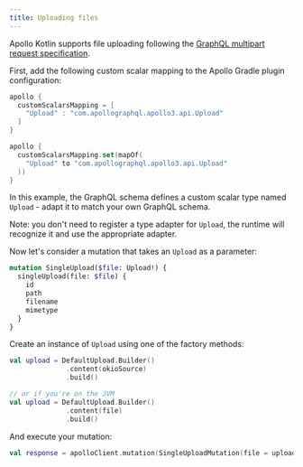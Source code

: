 ```yaml
---
title: Uploading files
---
```


Apollo Kotlin supports file uploading following
the [GraphQL multipart request specification](https://github.com/jaydenseric/graphql-multipart-request-spec).

First, add the following custom scalar mapping to the Apollo Gradle plugin configuration:

<MultiCodeBlock>

```groovy:title=build.gradle
apollo {
  customScalarsMapping = [
    "Upload" : "com.apollographql.apollo3.api.Upload"
  ]
}
```

```kotlin:title=build.gradle.kts
apollo {
  customScalarsMapping.set(mapOf(
    "Upload" to "com.apollographql.apollo3.api.Upload"
  ))
}
```
</MultiCodeBlock>

In this example, the GraphQL schema defines a custom scalar type named `Upload` - adapt it to match your own GraphQL
schema.

Note: you don't need to register a type adapter for `Upload`, the runtime will recognize it and use the appropriate
adapter.

Now let's consider a mutation that takes an `Upload` as a parameter:

```graphql
mutation SingleUpload($file: Upload!) {
  singleUpload(file: $file) {
    id
    path
    filename
    mimetype
  }
}
```

Create an instance of `Upload` using one of the factory methods:

```kotlin
val upload = DefaultUpload.Builder()
              .content(okioSource)
              .build()

// or if you're on the JVM
val upload = DefaultUpload.Builder()
              .content(file)
              .build()
```

And execute your mutation:

```kotlin
val response = apolloClient.mutation(SingleUploadMutation(file = upload)).execute()
```
